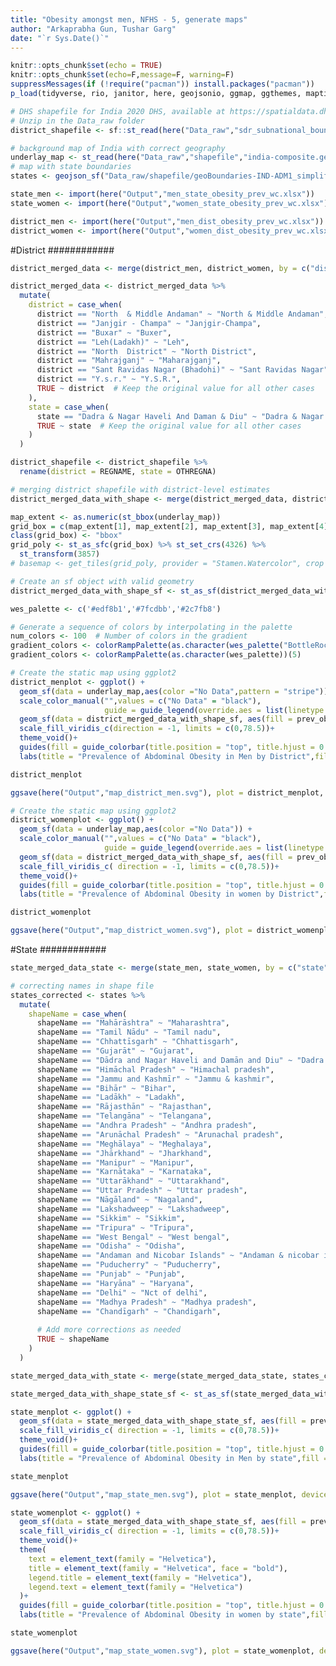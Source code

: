 ```yaml
---
title: "Obesity amongst men, NFHS - 5, generate maps"
author: "Arkaprabha Gun, Tushar Garg"
date: "`r Sys.Date()`"
---
```


```r
knitr::opts_chunk$set(echo = TRUE)
knitr::opts_chunk$set(echo=F,message=F, warning=F)
suppressMessages(if (!require("pacman")) install.packages("pacman"))
p_load(tidyverse, rio, janitor, here, geojsonio, ggmap, ggthemes, maptiles, wesanderson, RColorBrewer, sf, tidyterra, svglite)
```

```r
# DHS shapefile for India 2020 DHS, available at https://spatialdata.dhsprogram.com/boundaries/#view=table&countryId=IA
# Unzip in the Data_raw folder
district_shapefile <- sf::st_read(here("Data_raw","sdr_subnational_boundaries_2023-08-21","shps","sdr_subnational_boundaries2.shp"))

# background map of India with correct geography
underlay_map <- st_read(here("Data_raw","shapefile","india-composite.geojson"))
# map with state boundaries
states <- geojson_sf("Data_raw/shapefile/geoBoundaries-IND-ADM1_simplified.geojson")
```

```r
state_men <- import(here("Output","men_state_obesity_prev_wc.xlsx"))
state_women <- import(here("Output","women_state_obesity_prev_wc.xlsx"))

district_men <- import(here("Output","men_dist_obesity_prev_wc.xlsx"))
district_women <- import(here("Output","women_dist_obesity_prev_wc.xlsx"))
```

############
#District
############

```r
district_merged_data <- merge(district_men, district_women, by = c("district_id","state","district"), suffixes = c("_men", "_women"))
```

```r
district_merged_data <- district_merged_data %>%
  mutate(
    district = case_when(
      district == "North  & Middle Andaman" ~ "North & Middle Andaman",
      district == "Janjgir - Champa" ~ "Janjgir-Champa",
      district == "Buxar" ~ "Buxer",
      district == "Leh(Ladakh)" ~ "Leh",
      district == "North  District" ~ "North District",
      district == "Mahrajganj" ~ "Maharajganj",
      district == "Sant Ravidas Nagar (Bhadohi)" ~ "Sant Ravidas Nagar",
      district == "Y.s.r." ~ "Y.S.R.",
      TRUE ~ district  # Keep the original value for all other cases
    ),
    state = case_when(
      state == "Dadra & Nagar Haveli And Daman & Diu" ~ "Dadra & Nagar Haveli & Daman & Diu",
      TRUE ~ state  # Keep the original value for all other cases
    )
  )
```

```r
district_shapefile <- district_shapefile %>%
  rename(district = REGNAME, state = OTHREGNA)

# merging district shapefile with district-level estimates
district_merged_data_with_shape <- merge(district_merged_data, district_shapefile, by = c("district","state"))
```

```r
map_extent <- as.numeric(st_bbox(underlay_map))
grid_box = c(map_extent[1], map_extent[2], map_extent[3], map_extent[4])
class(grid_box) <- "bbox"
grid_poly <- st_as_sfc(grid_box) %>% st_set_crs(4326) %>%
  st_transform(3857)
# basemap <- get_tiles(grid_poly, provider = "Stamen.Watercolor", crop = TRUE)
```

```r
# Create an sf object with valid geometry
district_merged_data_with_shape_sf <- st_as_sf(district_merged_data_with_shape)

wes_palette <- c('#edf8b1','#7fcdbb','#2c7fb8')

# Generate a sequence of colors by interpolating in the palette
num_colors <- 100  # Number of colors in the gradient
gradient_colors <- colorRampPalette(as.character(wes_palette("BottleRocket2", type = "continuous",n  = 2)))(2)
gradient_colors <- colorRampPalette(as.character(wes_palette))(5)

# Create the static map using ggplot2
district_menplot <- ggplot() + 
  geom_sf(data = underlay_map,aes(color ="No Data",pattern = "stripe")) +
  scale_color_manual("",values = c("No Data" = "black"),
                     guide = guide_legend(override.aes = list(linetype = "solid", shape = NA))) +  
  geom_sf(data = district_merged_data_with_shape_sf, aes(fill = prev_obese_men)) +
  scale_fill_viridis_c(direction = -1, limits = c(0,78.5))+
  theme_void()+  
  guides(fill = guide_colorbar(title.position = "top", title.hjust = 0.5)) +
  labs(title = "Prevalence of Abdominal Obesity in Men by District",fill = "Prevalence in % age")

district_menplot

ggsave(here("Output","map_district_men.svg"), plot = district_menplot, device = "svg", width = 10, height = 8, units = "in")
```

```r
# Create the static map using ggplot2
district_womenplot <- ggplot() + 
  geom_sf(data = underlay_map,aes(color ="No Data")) +
  scale_color_manual("",values = c("No Data" = "black"),
                     guide = guide_legend(override.aes = list(linetype = "solid", shape = NA))) +
  geom_sf(data = district_merged_data_with_shape_sf, aes(fill = prev_obese_women)) +
  scale_fill_viridis_c( direction = -1, limits = c(0,78.5))+
  theme_void()+  
  guides(fill = guide_colorbar(title.position = "top", title.hjust = 0.5)) +
  labs(title = "Prevalence of Abdominal Obesity in women by District",fill = "Prevalence in % age")

district_womenplot

ggsave(here("Output","map_district_women.svg"), plot = district_womenplot, device = "svg", width = 10, height = 8, units = "in")
```

############
#State
############

```r
state_merged_data_state <- merge(state_men, state_women, by = c("state"), suffixes = c("_men", "_women"))

# correcting names in shape file
states_corrected <- states %>%
  mutate(
    shapeName = case_when(
      shapeName == "Mahārāshtra" ~ "Maharashtra",
      shapeName == "Tamil Nādu" ~ "Tamil nadu",
      shapeName == "Chhattīsgarh" ~ "Chhattisgarh",
      shapeName == "Gujarāt" ~ "Gujarat",
      shapeName == "Dādra and Nagar Haveli and Damān and Diu" ~ "Dadra & nagar haveli and daman & diu",
      shapeName == "Himāchal Pradesh" ~ "Himachal pradesh",
      shapeName == "Jammu and Kashmīr" ~ "Jammu & kashmir",
      shapeName == "Bihār" ~ "Bihar",
      shapeName == "Ladākh" ~ "Ladakh",
      shapeName == "Rājasthān" ~ "Rajasthan",
      shapeName == "Telangāna" ~ "Telangana",
      shapeName == "Andhra Pradesh" ~ "Andhra pradesh",
      shapeName == "Arunāchal Pradesh" ~ "Arunachal pradesh",
      shapeName == "Meghālaya" ~ "Meghalaya",
      shapeName == "Jhārkhand" ~ "Jharkhand",
      shapeName == "Manipur" ~ "Manipur",
      shapeName == "Karnātaka" ~ "Karnataka",
      shapeName == "Uttarākhand" ~ "Uttarakhand",
      shapeName == "Uttar Pradesh" ~ "Uttar pradesh",
      shapeName == "Nāgāland" ~ "Nagaland",
      shapeName == "Lakshadweep" ~ "Lakshadweep",
      shapeName == "Sikkim" ~ "Sikkim",
      shapeName == "Tripura" ~ "Tripura",
      shapeName == "West Bengal" ~ "West bengal",
      shapeName == "Odisha" ~ "Odisha",
      shapeName == "Andaman and Nicobar Islands" ~ "Andaman & nicobar islands",
      shapeName == "Puducherry" ~ "Puducherry",
      shapeName == "Punjab" ~ "Punjab",
      shapeName == "Haryāna" ~ "Haryana",
      shapeName == "Delhi" ~ "Nct of delhi",
      shapeName == "Madhya Pradesh" ~ "Madhya pradesh",
      shapeName == "Chandīgarh" ~ "Chandigarh",
      
      # Add more corrections as needed
      TRUE ~ shapeName
    )
  )

state_merged_data_with_state <- merge(state_merged_data_state, states_corrected, by.x = "state", by.y = "shapeName")

state_merged_data_with_shape_state_sf <- st_as_sf(state_merged_data_with_state)
```

```r
state_menplot <- ggplot() + 
  geom_sf(data = state_merged_data_with_shape_state_sf, aes(fill = prev_obese_men)) +
  scale_fill_viridis_c( direction = -1, limits = c(0,78.5))+
  theme_void()+  
  guides(fill = guide_colorbar(title.position = "top", title.hjust = 0.5)) +
  labs(title = "Prevalence of Abdominal Obesity in Men by state",fill = "Prevalence in % age")

state_menplot

ggsave(here("Output","map_state_men.svg"), plot = state_menplot, device = "svg", width = 10, height = 8, units = "in")
```

```r
state_womenplot <- ggplot() + 
  geom_sf(data = state_merged_data_with_shape_state_sf, aes(fill = prev_obese_women)) +
  scale_fill_viridis_c( direction = -1, limits = c(0,78.5))+
  theme_void()+
  theme(
    text = element_text(family = "Helvetica"),
    title = element_text(family = "Helvetica", face = "bold"),
    legend.title = element_text(family = "Helvetica"),
    legend.text = element_text(family = "Helvetica")
  )+
  guides(fill = guide_colorbar(title.position = "top", title.hjust = 0.5)) +
  labs(title = "Prevalence of Abdominal Obesity in women by state",fill = "Prevalence in % age")

state_womenplot

ggsave(here("Output","map_state_women.svg"), plot = state_womenplot, device = "svg", width = 10, height = 8, units = "in")
```
